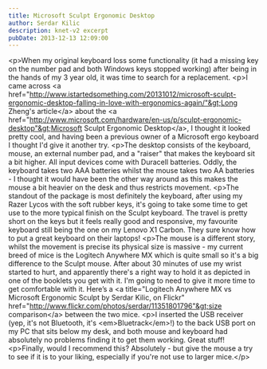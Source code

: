```yaml
---
title: Microsoft Sculpt Ergonomic Desktop
author: Serdar Kilic
description: knet-v2 excerpt
pubDate: 2013-12-13 12:09:00
---
```


&lt;p&gt;When my original keyboard loss some functionality (it had a missing key on the number pad and both Windows keys stopped working) after being in the hands of my 3 year old, it was time to search for a replacement.  &lt;p&gt;I came across &lt;a href="http://www.istartedsomething.com/20131012/microsoft-sculpt-ergonomic-desktop-falling-in-love-with-ergonomics-again/"&gt;Long Zheng's article&lt;/a&gt; about the &lt;a href="http://www.microsoft.com/hardware/en-us/p/sculpt-ergonomic-desktop"&gt;Microsoft Sculpt Ergonomic Desktop&lt;/a&gt;, I thought it looked pretty cool, and having been a previous owner of a Microsoft ergo keyboard I thought I'd give it another try.  &lt;p&gt;The desktop consists of the keyboard, mouse, an external number pad, and a "raiser" that makes the keyboard sit a bit higher. All input devices come with Duracell batteries. Oddly, the keyboard takes two AAA batteries whilst the mouse takes two AA batteries - I thought it would have been the other way around as this makes the mouse a bit heavier on the desk and thus restricts movement.  &lt;p&gt;The standout of the package is most definitely the keyboard, after using my Razer Lycos with the soft rubber keys, it's going to take some time to get use to the more typical finish on the Sculpt keyboard. The travel is pretty short on the keys but it feels really good and responsive, my favourite keyboard still being the one on my Lenovo X1 Carbon. They sure know how to put a great keyboard on their laptops!  &lt;p&gt;The mouse is a different story, whilst the movement is precise its physical size is massive - my current breed of mice is the Logitech Anywhere MX which is quite small so it's a big difference to the Sculpt mouse. After about 30 minutes of use my wrist started to hurt, and apparently there's a right way to hold it as depicted in one of the booklets you get with it. I'm going to need to give it more time to get comfortable with it. Here’s a &lt;a title="Logitech Anywhere MX vs Microsoft Ergonomic Sculpt by Serdar Kilic, on Flickr" href="http://www.flickr.com/photos/serdar/11351801796"&gt;size comparison&lt;/a&gt; between the two mice.  &lt;p&gt;I inserted the USB receiver (yep, it's not Bluetooth, it's &lt;em&gt;Bluetrack&lt;/em&gt;!) to the back USB port on my PC that sits below my desk, and both mouse and keyboard had absolutely no problems finding it to get them working. Great stuff!  &lt;p&gt;Finally, would I recommend this? Absolutely - but give the mouse a try to see if it is to your liking, especially if you're not use to larger mice.&lt;/p&gt;